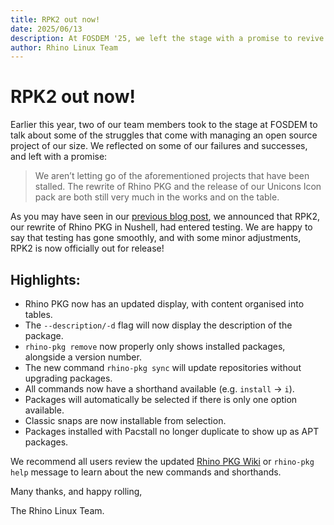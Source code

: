 ```yaml
---
title: RPK2 out now!
date: 2025/06/13
description: At FOSDEM '25, we left the stage with a promise to revive some of our stalled projects. After a long development period, we are proud to be delivering on that promise with the release of RPK2, our rewrite of Rhino PKG in Nushell!
author: Rhino Linux Team
---
```


# RPK2 out now!

Earlier this year, two of our team members took to the stage at FOSDEM to talk about some of the struggles that come with managing an open source project of our size. We reflected on some of our failures and successes, and left with a promise:

> We aren’t letting go of the aforementioned projects that have been stalled. The rewrite of Rhino PKG and the release of our Unicons Icon pack are both still very much in the works and on the table.

As you may have seen in our [previous blog post](/news-20), we announced that RPK2, our rewrite of Rhino PKG in Nushell, had entered testing. We are happy to say that testing has gone smoothly, and with some minor adjustments, RPK2 is now officially out for release!

## Highlights:

- Rhino PKG now has an updated display, with content organised into tables.
- The `--description/-d` flag will now display the description of the package.
- `rhino-pkg remove` now properly only shows installed packages, alongside a version number.
- The new command `rhino-pkg sync` will update repositories without upgrading packages.
- All commands now have a shorthand available (e.g. `install` -> `i`).
- Packages will automatically be selected if there is only one option available.
- Classic snaps are now installable from selection.
- Packages installed with Pacstall no longer duplicate to show up as APT packages.

We recommend all users review the updated [Rhino PKG Wiki](https://wiki.rhinolinux.org/user/rpk) or `rhino-pkg help` message to learn about the new commands and shorthands.

Many thanks, and happy rolling,

The Rhino Linux Team. 
